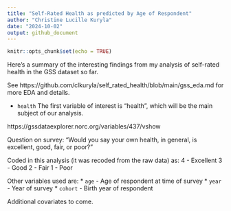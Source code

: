 ```yaml
---
title: "Self-Rated Health as predicted by Age of Respondent"
author: "Christine Lucille Kuryla"
date: "2024-10-02"
output: github_document
---
```


```r
knitr::opts_chunk$set(echo = TRUE)
```

Here's a summary of the interesting findings from my analysis of self-rated health in the GSS dataset so far. 

See https://github.com/clkuryla/self_rated_health/blob/main/gss_eda.md for more EDA and details.

* `health`
The first variable of interest is “health”, which will be the main subject of our analysis.

https://gssdataexplorer.norc.org/variables/437/vshow

Question on survey: “Would you say your own health, in general, is excellent, good, fair, or poor?” 

Coded in this analysis (it was recoded from the raw data) as:
4 - Excellent
3 - Good
2 - Fair
1 - Poor

Other variables used are:
* `age`
  - Age of respondent at time of survey
* `year`
  - Year of survey
* `cohort`
  - Birth year of respondent
  
Additional covariates to come. 



